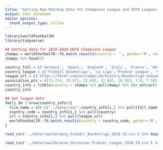 ```yaml
---
title: "Getting Raw Matchup Data for Champions League and UEFA Leagues by Country"
output: html_notebook
editor_options: 
  chunk_output_type: inline
---
```



```r
library(worldfootballR)
library(tidyverse)
```

```r
## Getting data for 2019-2020 UEFA Champions League
champs = worldfootballR::fb_match_results(country = '', gender='M', season_end_year='2020', non_dom_league_url = 'https://fbref.com/en/comps/8/history/Champions-League-Seasons') %>% write_csv('../data/raw/UEFA_Champions_League_2020_Results_RAW.csv')
champs %>% head(5)
```
```r
country_full = c('Germany', 'Spain', 'England', 'Italy', 'France', 'Belgium', 'Russia', 'Austria', 'Czechia', 'Greece', 'Croatia', 'Netherlands', 'Portugal', 'Serbia','Turkiye','Ukraine')
country_league = c('Fusball Bundesliga', 'La Liga','Premier League', 'Serie A', 'Ligue 1', 'Belgian Pro League', 'Russian Premier League', 'Austrian Football Bundesliga', 'Czech First League', 'Super League Greece', 'Croatian Football League', 'Eredivise', 'Premeira Liga', 'Serbian SuperLiga', 'Super Lig','Ukrainian Premier League')
league_url = c('https://fbref.com/en/comps/20/history/Bundesliga-Seasons','https://fbref.com/en/comps/12/history/La-Liga-Seasons','https://fbref.com/en/comps/9/history/Premier-League-Seasons', 'https://fbref.com/en/comps/11/history/Serie-A-Seasons','https://fbref.com/en/comps/13/history/Ligue-1-Seasons', 'https://fbref.com/en/comps/37/history/Belgian-Pro-League-Seasons', 'https://fbref.com/en/comps/30/history/Russian-Premier-League-Seasons', 'https://fbref.com/en/comps/56/history/Austrian-Bundesliga-Seasons', 'https://fbref.com/en/comps/66/history/Czech-First-League-Seasons', 'https://fbref.com/en/comps/27/history/Super-League-Greece-Seasons', 'https://fbref.com/en/comps/63/history/Hrvatska-NL-Seasons', 'https://fbref.com/en/comps/23/history/Eredivisie-Seasons', 'https://fbref.com/en/comps/32/history/Primeira-Liga-Seasons','https://fbref.com/en/comps/54/history/Serbian-SuperLiga-Seasons', 'https://fbref.com/en/comps/26/history/Super-Lig-Seasons', 'https://fbref.com/en/comps/39/history/Ukrainian-Premier-League-Seasons')
association_pts = c(15.214, 19.571, 22.642, 12.642, 10.583, 7.8, 7.583, 6.2, 6.5, 5.1, 5.75, 8.6, 10.9, 6, 5.5, 5.6)
country_info = tibble(country = champs %>% pull(Away) %>% str_extract('[a-z]{2}')) %>% count(country) %>% rename(num_teams = n) %>% arrange(desc(num_teams)) %>% mutate(full_name = country_full, league_name = country_league, league_url = league_url, last_association_coef = association_pts) %>% select(country, full_name, num_teams, league_name, league_url, last_association_coef) %>% write_csv('../data/raw/League_Participant_Info_2018-19.csv')
country_info
```

```r
## Get league data
for(i in 1:nrow(country_info)){
  file_name = str_c("../data/raw/",country_info[i,] %>% pull(full_name), "_", country_info[i,]  %>% pull(league_name) %>% str_replace_all(' ', '_'), "_2018-19.csv")
  country_code = country_info[i,] %>% pull(country)
  url = country_info[i,] %>% pull(league_url)
  worldfootballR::fb_match_results(country = country_code, gender='M', season_end_year='2019', non_dom_league_url = url) %>% write_csv(file_name)
}
```


```r
read_csv('../data/raw/Germany_Fusball_Bundesliga_2018-19.csv') %>% head(10)
```

```r
read_csv('../data/raw/Ukraine_Ukrainian_Premier_League_2018-19.csv') %>% head(10)
```